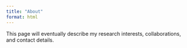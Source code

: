 ```yaml
---
title: "About"
format: html
---
```


This page will eventually describe my research interests, collaborations, and contact details.
